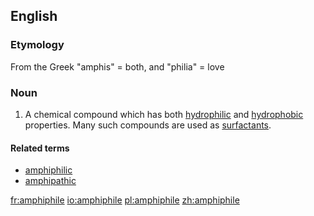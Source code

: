 ==English==
{{wikipedia}}

===Etymology===
From the Greek "amphis" = both, and "philia" = love

===Noun===
{{en-noun}}

# {{label|en|chemistry}} A chemical compound which has both [[hydrophilic]] and [[hydrophobic]] properties. Many such compounds are used as [[surfactant]]s.

====Related terms====
* [[amphiphilic]]
* [[amphipathic]]

[[fr:amphiphile]]
[[io:amphiphile]]
[[pl:amphiphile]]
[[zh:amphiphile]]